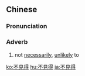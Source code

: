 {{also|不见得}}
==Chinese==
{{zh-forms|s=不见得}}

===Pronunciation===
{{zh-pron
|m=不jiàndé
|c=bat1 gin3 dak1
|cat=adv
}}

===Adverb===
{{zh-adv}}
# not [[necessarily]], [[unlikely]] to

[[ko:不見得]]
[[hu:不見得]]
[[ja:不見得]]